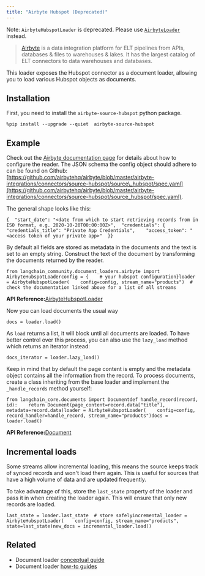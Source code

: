 ```yaml
---
title: "Airbyte Hubspot (Deprecated)"
---
```


Note: `AirbyteHubspotLoader` is deprecated. Please use [`AirbyteLoader`](/src/oss/integrations/document_loaders/airbyte) instead.

> [Airbyte](https://github.com/airbytehq/airbyte) is a data integration platform for ELT pipelines from APIs, databases & files to warehouses & lakes. It has the largest catalog of ELT connectors to data warehouses and databases.

This loader exposes the Hubspot connector as a document loader, allowing you to load various Hubspot objects as documents.

## Installation

First, you need to install the `airbyte-source-hubspot` python package.

```
%pip install --upgrade --quiet  airbyte-source-hubspot
```

## Example

Check out the [Airbyte documentation page](https://docs.airbyte.com/integrations/sources/hubspot/) for details about how to configure the reader. The JSON schema the config object should adhere to can be found on Github: [https://github.com/airbytehq/airbyte/blob/master/airbyte-integrations/connectors/source-hubspot/source\_hubspot/spec.yaml](https://github.com/airbytehq/airbyte/blob/master/airbyte-integrations/connectors/source-hubspot/source_hubspot/spec.yaml).

The general shape looks like this:

```
{  "start_date": "<date from which to start retrieving records from in ISO format, e.g. 2020-10-20T00:00:00Z>",  "credentials": {    "credentials_title": "Private App Credentials",    "access_token": "<access token of your private app>"  }}
```

By default all fields are stored as metadata in the documents and the text is set to an empty string. Construct the text of the document by transforming the documents returned by the reader.

```
from langchain_community.document_loaders.airbyte import AirbyteHubspotLoaderconfig = {    # your hubspot configuration}loader = AirbyteHubspotLoader(    config=config, stream_name="products")  # check the documentation linked above for a list of all streams
```

**API Reference:**[AirbyteHubspotLoader](https://python.langchain.com/api_reference/community/document_loaders/langchain_community.document_loaders.airbyte.AirbyteHubspotLoader.html)

Now you can load documents the usual way

```
docs = loader.load()
```

As `load` returns a list, it will block until all documents are loaded. To have better control over this process, you can also use the `lazy_load` method which returns an iterator instead:

```
docs_iterator = loader.lazy_load()
```

Keep in mind that by default the page content is empty and the metadata object contains all the information from the record. To process documents, create a class inheriting from the base loader and implement the `_handle_records` method yourself:

```
from langchain_core.documents import Documentdef handle_record(record, id):    return Document(page_content=record.data["title"], metadata=record.data)loader = AirbyteHubspotLoader(    config=config, record_handler=handle_record, stream_name="products")docs = loader.load()
```

**API Reference:**[Document](https://python.langchain.com/api_reference/core/documents/langchain_core.documents.base.Document.html)

## Incremental loads

Some streams allow incremental loading, this means the source keeps track of synced records and won't load them again. This is useful for sources that have a high volume of data and are updated frequently.

To take advantage of this, store the `last_state` property of the loader and pass it in when creating the loader again. This will ensure that only new records are loaded.

```
last_state = loader.last_state  # store safelyincremental_loader = AirbyteHubspotLoader(    config=config, stream_name="products", state=last_state)new_docs = incremental_loader.load()
```

## Related

* Document loader [conceptual guide](/src/oss/concepts/document_loaders)
* Document loader [how-to guides](/src/oss/how_to/#document-loaders)
